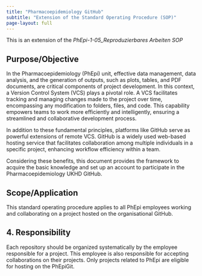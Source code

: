 ```yaml
---
title: "Pharmacoepidemiology GitHub"
subtitle: "Extension of the Standard Operating Procedure (SOP)"
page-layout: full
---
```



This is an extension of the _PhEpi-1-05_Reproduzierbares Arbeiten SOP_ 

## Purpose/Objective


In the Pharmacoepidemiology (PhEpi) unit, effective data management, data analysis, and the generation of outputs, such as plots, tables, and PDF documents, are critical components of project development. In this context, a Version Control System (VCS) plays a pivotal role. A VCS facilitates tracking and managing changes made to the project over time, encompassing any modification to folders, files, and code. This capability empowers teams to work more efficiently and intelligently, ensuring a streamlined and collaborative development process.

In addition to these fundamental principles, platforms like GitHub serve as powerful extensions of remote VCS. GitHub is a widely used web-based hosting service that facilitates collaboration among multiple individuals in a specific project, enhancing workflow efficiency within a team.

Considering these benefits, this document provides the framework to acquire the basic knowledge and set up an account to participate in the Pharmacoepidemiology UKHD GitHub.

## Scope/Application

This standard operating procedure applies to all PhEpi employees working and collaborating on a project hosted on the organisational GitHub.

## 4.	Responsibility

Each repository should be organized systematically by the employee responsible for a project. This employee is also responsible for accepting collaborations on their projects. Only projects related to PhEpi are eligible for hosting on the PhEpiGit.

<!--
This is a template for a simple Quarto website that looks like a "book". This is a common format for documentation. It includes a GitHub Action that will build the website automatically when you make changes to the files. The NOAA palette and fonts has been added to `theme.scss`. The webpage will be on the `gh-pages` branch. Serving the website files from this branch is a common way to keep all the website files from cluttering your main branch.

The GitHub Action installs R so you can have R code in your qmd or Rmd files. Note, you do not need to make changes to your Rmd files unless your need Quarto features like cross-references.

## GitHub Set-up

-   Click the green "use template" button to make a repository with this content. Make sure to make your repo public (since GitHub Pages doesn't work on private repos unless you have a paid account) and check box to include all the branches (so that you get the gh-pages branch). <img src="https://user-images.githubusercontent.com/2545978/197051535-c43c62de-17e8-40bf-a536-3eea8db250c4.png" alt="image" width="637"/>

-   Turn on GitHub Pages under Settings \> Pages . You will set pages to be made from the gh-pages branch and root directory. <img src="https://user-images.githubusercontent.com/2545978/196808262-3d2262be-b9b5-4897-bba5-fc2f056dd335.png" alt="image" width="540"/>

-   Turn on GitHub Actions under Settings \> Actions \> General <img src="https://user-images.githubusercontent.com/2545978/196808404-0c075fcf-db03-4516-88dd-3143b9fca475.png" alt="image" width="719"/>

-   Edit the repo description and Readme to add a link to the webpage. When you edit the description, you will see the link url in the url box or you can click on the Actions tab or the Settings \> Pages page to find the url.

## Another stuff

-->

